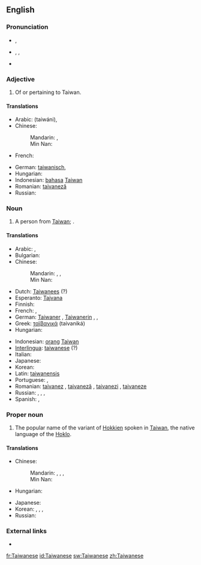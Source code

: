 ==English==

===Pronunciation===
* {{a|UK}} {{IPA|/taɪwəˈniːz/}}, {{SAMPA|/taIw@"ni:z/}}
* {{a|US}} {{enPR|tī'wä-nēzʹ}}, {{IPA|/ˌtaɪwɑˈniːz/}}, {{SAMPA|/%taIwA"ni:z/}}
* {{rhymes|iːz}}

===Adjective===
{{en-adj}}

# Of or pertaining to Taiwan.

====Translations====
{{trans-top|Relating to Taiwan}}
* Arabic: {{Arab|[[تايواني]]}} (taiwáni), {{t|ar|تايواني|tr=taiwaaniy|sc=Arab}}
* Chinese:
*: Mandarin: {{t|zh|台灣|alt=台灣的|sc=Hani}}, {{t|zh|台湾|tr=Táiwān-de|alt=台湾的|sc=Hani}}
*: Min Nan: {{tø|nan|台灣|tr=Tâi-ôan--ê|alt=台灣ê|sc=Hans}}
* French: {{t|fr|taïwanais}}
{{trans-mid}}
* German: [[taiwanisch]], {{t|de|taiwanisch}}
* Hungarian: {{t-|hu|tajvani}}
* Indonesian: [[bahasa]] [[Taiwan]]
* Romanian: [[taivaneză]] {{f}}
* Russian: {{t|ru|тайваньский|tr=tajván'skij|sc=Cyrl}}
{{trans-bottom}}

===Noun===
{{en-noun|pl=Taiwanese}}

# A person from [[Taiwan]]; {{non-gloss definition|usually plural}}.

====Translations====
{{trans-top|person from Taiwan}}
* Arabic: {{t|ar|تايواني|m|tr=taiwaaniy|sc=Arab}}, {{t|ar|تايوانية|f|tr=taiwaaníyya|sc=Arab}}
* Bulgarian: {{t|bg|тайванец|m|tr=tajvánec|sc=Cyrl}}
* Chinese:
*: Mandarin: {{t|zh|台灣人|sc=Hani}}, {{t|zh|台湾人|tr=Táiwān-rén|sc=Hani}}, {{t|zh|台湾人|tr=Táiwān-rén|sc=Hani}}
*: Min Nan: {{tø|nan|台灣人|tr=Tâi-ôan-lâng|sc=Hans}}
* Dutch: [[Taiwanees]] {{m|f}} (?)
* Esperanto: [[Tajvana]] {{m|f}}
* Finnish: {{t-|fi|taiwanilainen}}
* French: {{t+|fr|Taïwanais|m}}, {{t+|fr|Taïwanaise|f}}
* German: [[Taiwaner]] {{m}}, [[Taiwanerin]] {{f}}, {{t|de|Taiwaner|m}}, {{t|de|Taiwanerin|f}}
* Greek: [[ταϊβανικά]] (taivaniká)
* Hungarian: {{t-|hu|tajvani}}
{{trans-mid}}
* Indonesian: [[orang]] [[Taiwan]]
* [[Interlingua]]: [[taiwanese]] (?)
* Italian: {{t-|it|taiwanese|m|f}}
* Japanese: {{t|ja|台湾人|tr=たいわんじん, Taiwan-jin|sc=Jpan}}
* Korean: {{t|ko|대만사람|tr=Daeman-saram|sc=Kore}}
* Latin: [[taiwanensis]]
* Portuguese: {{t+|pt|taiwanês|m}}, {{t-|pt|taiwanesa|f}}
* Romanian: [[taivanez]] {{m}}, [[taivaneză]] {{f}}, [[taivanezi]] {{p}}, [[taivaneze]] {{f|p}}
* Russian: {{t|ru|тайванец|m|tr=tajvánec}}, {{t|ru|жительница Тайваня|f|tr=žítel'nica Tajvánja|sc=Cyrl}}, {{i|slang}} {{t|ru|тайванька|m|tr=tajván'ka|sc=Cyrl}}, {{i|slang}} {{t|ru|тайванка|m|tr=tajvánka|sc=Cyrl}}
* Spanish: {{t+|es|taiwanés|m}}, {{t-|es|taiwanesa|f}}
{{trans-bottom}}

===Proper noun===
{{wikipedia}}
{{en-proper noun}}

# The popular name of the variant of [[Hokkien]] spoken in [[Taiwan]], the native language of the [[Hoklo]].

====Translations====
{{trans-top|language}}
* Chinese:
*: Mandarin: {{t|zh|台灣話|sc=Hani}}, {{t|zh|台湾话|tr=Táiwān-huà|sc=Hani}}, {{t|zh|臺語|sc=Hani}}, {{t|zh|台语|tr=Tái-yǔ|sc=Hani}}
*: Min Nan: {{tø|nan|台語|tr=Tâi-gí, Tâi-gú|sc=Hans}}
* Hungarian: {{t-|hu|tajvani}}
{{trans-mid}}
* Japanese: {{t|ja|台湾語|tr=たいわんご, Taiwan-go|sc=Jpan}}
* Korean: {{t|ko|대만어|tr=Daeman-eo|sc=Kore}}, {{t|ko|臺灣語|sc=Kore}}, {{t|ko|태어|tr=Tae-eo|sc=Kore}}, {{t|ko|台語|sc=Kore}}
* Russian: {{t|ru|тайваньский|m|tr=tajván'skij|sc=Cyrl}}
{{trans-bottom}}

===External links===
* {{ethnologue|code=nan}}

[[fr:Taiwanese]]
[[id:Taiwanese]]
[[sw:Taiwanese]]
[[zh:Taiwanese]]